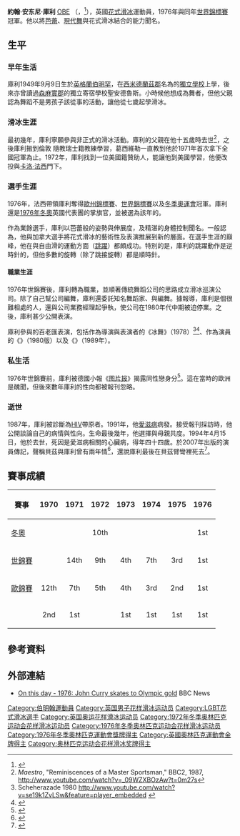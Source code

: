 {{noteTA
|1=zh-hk:花式溜冰; zh-tw:花式滑冰; zh-cn:花样滑冰; 
|2=zh-hk:溜冰; zh-hans:滑冰; zh-tw:滑冰;
|3=zh-hk:自由滑; zh-hans:自由滑; zh-tw:長曲項目;
|4=zh-hk:短節目; zh-hans:短节目; zh-tw:短曲項目;
|5=zh-hk:國際溜冰聯盟; zh-hans:国际滑冰联盟; zh-tw:國際滑冰總會;
}}
{{Infobox figure skater
|name= 約翰·庫利<br>John Curry
|image=
|caption=
|fullname = 約翰·安東尼·庫利<br>(John Anthony Curry)
|country= {{GBR}}
|birth_date= {{birth date|1949|9|9|df=y}}
|death_date= {{death date and age|1994|4|15|1949|9|9|df=y}}
|formercoach= [[卡洛·法西|卡洛·法西]]、{{tsl|en|Gustav Lussi|古斯塔夫·路西}}、<br> {{tsl|en|Arnold Gerschwiler|阿諾德·葛西維勒}}
|skating club= 
|retired= 1976
|medaltemplates= <!-- see [[Template:MedalRelatedTemplates|Template:MedalRelatedTemplates]] -->
{{MedalCountry| {{GBR}}}}
{{MedalSport | [[花式滑冰|花式滑冰]]}}
{{MedalCompetition|[[冬季奥林匹克运动会花样滑冰比赛|冬季奧運會]]}}
{{MedalGold| {{tsl|en|Figure skating at the 1976 Winter Olympics|1976因斯布魯克}} | {{tsl|en|Figure skating at the 1976 Winter Olympics#Men|男子單人滑}}}}
{{MedalCompetition|[[世界花样滑冰锦标赛|世界錦標賽]]}}
{{MedalGold|{{tsl|en|1976 World Figure Skating Championships|1976 哥特堡}}|{{tsl|en|1976 World Figure Skating Championships|男子單人滑}}}}
{{MedalBronze|{{tsl|en|1975 World Figure Skating Championships|1975 科羅拉多泉}}|{{tsl|en|1975 World Figure Skating Championships|男子單人滑}}}}
{{MedalCompetition|[[欧洲花样滑冰锦标赛|歐州錦標賽]]}}
{{MedalGold|{{tsl|en|1976 European Figure Skating Championships|1976 日內瓦}}|{{tsl|en|1976 European Figure Skating Championships|男子單人滑}}}}
{{MedalSilver|{{tsl|en|1975 European Figure Skating Championships|1975 哥本哈根}}|{{tsl|en|1975 European Figure Skating Championships|男子單人滑}}}}
{{MedalBronze|{{tsl|en|1974 European Figure Skating Championships|1974 札格雷布}}|{{tsl|en|1974 European Figure Skating Championships|男子單人滑}}}}
}}
{{MedalTop}}
{{MedalSport | [[冬季奥林匹克运动会花样滑冰比赛|花式滑冰]]}}
{{MedalCountry |  {{GBR}} }}
{{MedalGold|{{tsl|en|Figure skating at the 1976 Winter Olympics|1976因斯布魯克}}|{{tsl|en|Figure skating at the 1976 Winter Olympics|男子單人滑}}}}
{{MedalBottom}}

'''約翰·安东尼·庫利''' [[大英帝國勳章|OBE]] （{{lang-en|'''John Anthony Curry'''}}，{{bd|1949年|9月9日|1994年|4月15日|catIdx=C}}<ref>{{cite news|author=Bird, Dennis L.|title=Obituary: John Curry|url=http://www.independent.co.uk/news/people/obituary-john-curry-1370333.html|work=[[The_Independent|The Independent]]|date=16 April 1994|accessdate=22 August 2011|location=London|archive-date=2014-03-04|archive-url=https://web.archive.org/web/20140304071314/http://www.independent.co.uk/news/people/obituary-john-curry-1370333.html|dead-url=no}}</ref>），英國[[花式滑冰|花式滑冰]]運動員，1976年{{tsl|en|Figure skating at the 1976 Winter Olympics|奧運}}與同年[[世界花样滑冰锦标赛|世界錦標賽]]冠軍。他以將[[芭蕾|芭蕾]]、[[現代舞|現代舞]]與花式滑冰結合的能力聞名。

== 生平 ==
=== 早年生活 ===
庫利1949年9月9日生於[[英格蘭|英格蘭]][[伯明罕|伯明罕]]，在[[西米德蘭茲郡|西米德蘭茲郡]]名為{{tsl|en|Solihull School|索利哈爾}}的[[獨立學校_(英國)|獨立學校]]上學，後來亦曾讀過[[森麻實郡|森麻實郡]]的獨立寄宿學校聖安德魯斯。小時候他想成為舞者，但他父親認為舞蹈不是男孩子該從事的活動，讓他從七歲起學滑冰。

=== 滑冰生涯 ===
最初幾年，庫利寧願參與非正式的滑冰活動。庫利的父親在他十五歲時去世<ref>''Maestro'', "Reminiscences of a Master Sportsman," BBC2, 1987, http://www.youtube.com/watch?v=_09WZXBOzAw?t=0m27s</ref>，之後庫利搬到倫敦 隨教瑞士籍教練{{tsl|en|Arnold Gerschwiler|阿諾德·葛西維勒}}學習，葛西維勒一直教到他於1971年首次拿下全國冠軍為止。1972年，庫利找到一位美國籍贊助人，能讓他到美國學習，他便改投{{tsl|en|Gus Lussi|古斯塔夫·路西}}與[[卡洛·法西|卡洛·法西]]門下。

=== 選手生涯 ===
1976年，法西帶領庫利奪得[[欧洲花样滑冰锦标赛|歐州錦標賽]]、[[世界花样滑冰锦标赛|世界錦標賽]]以及[[冬季奥林匹克运动会花样滑冰比赛|冬季奧運會]]冠軍。庫利還是[[1976年冬季奧林匹克運動會|1976年冬奧]]英國代表團的掌旗官，並被選為該年的{{tsl|en|BBC Sports Personality of the Year|BBC年度體育名人}}。

作為業餘選手，庫利以芭蕾般的姿勢與伸展度，及精湛的身體控制聞名。一般認為，他與加拿大選手{{tsl|en|Toller Cranston|托勒·克蘭斯頓}}將花式滑冰的藝術性及表演推展到新的層面。在選手生涯的巔峰，他在{{tsl|en|compulsory figures|規定圖形}}與自由滑的運動方面（[[花样滑冰的跳跃动作|跳躍]]）都頗成功。特別的是，庫利的跳躍動作是逆時針的，但他多數的旋轉（除了跳接旋轉）都是順時針。

==== 職業生涯 ====
1976年世錦賽後，庫利轉為職業，並順著傳統舞蹈公司的思路成立滑冰巡演公司。除了自己幫公司編舞，庫利還委託知名舞蹈家{{tsl|en|Sir Kenneth MacMillan|肯尼斯肯尼斯．麥克米蘭}}、{{tsl|en|Peter Martins|彼得·馬汀斯}}與{{tsl|en|Twyla Tharp|崔拉·夏普}}編舞。據報導，庫利是個很難相處的人，還與公司業務經理起爭執，使公司在1980年代中期被迫停業。之後，庫利甚少公開表演。

庫利參與的百老匯表演，包括作為導演與表演者的《冰舞》（1978）<ref>Scheherazade 1980 http://www.youtube.com/watch?v=se19k1ZvLSw&feature=player_embedded {{Wayback|url=http://www.youtube.com/watch?v=se19k1ZvLSw&feature=player_embedded |date=20140630070036 }}</ref><ref name=Channel4>{{cite web|author=Edwards, Phil|title=The Real John Curry|url=http://www.channel4.com/history/microsites/R/real_lives/curry.html|publisher=[[Channel_4|Channel 4]]|year=2003|archiveurl=https://web.archive.org/web/20030404153717/http://www.channel4.com/history/microsites/R/real_lives/curry.html|archivedate=2003年4月4日|deadurl=yes}}</ref>、作為演員的《{{tsl|en|Brigadoon|布里加東}}》（1980版）以及《{{tsl|en|Privates on Parade|列兵學員結業}}》（1989年{{tsl|en|Roundabout Theatre|圓環劇院}}）。

=== 私生活 ===
1976年世錦賽前，庫利被德國小報《[[图片报|图片报]]》揭露同性戀身分<ref name=BBC>{{cite news|title=On this day 1976: John Curry skates to Olympic gold|url=http://news.bbc.co.uk/onthisday/hi/dates/stories/february/11/newsid_4504000/4504532.stm|work=[[BBC_Online|BBC Online]]|accessdate=22 August 2011|date=11 February 1976|archive-date=2012-11-06|archive-url=https://web.archive.org/web/20121106211246/http://news.bbc.co.uk/onthisday/hi/dates/stories/february/11/newsid_4504000/4504532.stm|dead-url=no}}</ref>。這在當時的歐洲是醜聞，但後來數年庫利的性向都被報刊忽略。

=== 逝世 ===
1987年，庫利被診斷為[[HIV|HIV]]帶原者。1991年，他[[愛滋病|愛滋病]]病發。接受報刊採訪時，他公開談論自己的病情與性向。生命最後幾年，他選擇與母親共度。1994年4月15日，他於{{tsl|en|Binton|賓頓}}去世，死因是愛滋病相關的心臟病，得年四十四歲。於2007年出版的演員{{tsl|en|Alan Bates|亞倫·貝茲}}傳記，聲稱貝茲與庫利曾有兩年情<ref>{{cite news |url=http://www.dailymail.co.uk/news/article-456500/The-dangerous-gay-double-life-actor-Alan-Bates.html |title=The dangerous gay double life of actor Alan Bates |last=Spoto |first=Donald |date=21 May 2007 |work=Daily Mail |location=UK |accessdate=8 November 2007 |archive-date=2014-02-28 |archive-url=https://web.archive.org/web/20140228123625/http://www.dailymail.co.uk/news/article-456500/The-dangerous-gay-double-life-actor-Alan-Bates.html |dead-url=no }}</ref>，還說庫利最後在貝茲臂彎裡死去<ref>{{cite news |url=http://www.dailymail.co.uk/femail/article-455884/Alan-Batess-secret-gay-affair-ice-skater-John-Curry.html |title=Alan Bates's secret gay affair with ice skater John Curry |last=Spoto |first=Donald |date=19 May 2007 |work=Daily Mail |location=UK |accessdate=8 November 2007 |archive-date=2014-02-28 |archive-url=https://web.archive.org/web/20140228053242/http://www.dailymail.co.uk/femail/article-455884/Alan-Batess-secret-gay-affair-ice-skater-John-Curry.html |dead-url=no }}</ref>。

==賽事成績==
{| class="wikitable"
|-
! 賽事
! 1970
! 1971
! 1972
! 1973
! 1974
! 1975
! 1976
|-
| [[冬季奥林匹克运动会花样滑冰比赛|冬奧]] || || || align="center" | 10th || || || || align="center" bgcolor="gold" | 1st
|-
| [[世界花样滑冰锦标赛|世錦賽]] || || align="center" | 14th || align="center" | 9th || align="center" | 4th || align="center" | 7th || align="center" bgcolor="cc9966" | 3rd || align="center" bgcolor="gold" | 1st
|-
| [[欧洲花样滑冰锦标赛|歐錦賽]] || align="center" | 12th || align="center" | 7th || align="center" | 5th || align="center" | 4th || align="center" bgcolor="cc9966" | 3rd || align="center" bgcolor="silver" | 2nd || align="center" bgcolor="gold" | 1st
|-
| {{tsl|en|British Figure Skating Championships|英錦賽}} || align="center" bgcolor="silver" | 2nd || align="center" bgcolor="gold" | 1st || || align="center" bgcolor="gold" | 1st || align="center" bgcolor="gold" | 1st || align="center" bgcolor="gold" | 1st || align="center" bgcolor="gold" | 1st 
|}

== 參考資料 ==
{{reflist}}

== 外部連結 ==
* [http://news.bbc.co.uk/onthisday/hi/dates/stories/february/11/newsid_4504000/4504532.stm On this day - 1976: John Curry skates to Olympic gold] {{Wayback|url=http://news.bbc.co.uk/onthisday/hi/dates/stories/february/11/newsid_4504000/4504532.stm |date=20121106211246 }} BBC News

{{冬季奥林匹克运动会花样滑冰比赛男子单人滑冠军}}
{{NavigationWorldChampionsFigureSkatingMen}}
{{BBC年度体坛风云人物}}

{{Authority control}}
{{DEFAULTSORT:Curry, John}}
[[Category:伯明翰運動員|Category:伯明翰運動員]]
[[Category:英国男子花样滑冰运动员|Category:英国男子花样滑冰运动员]]
[[Category:LGBT花式滑冰選手|Category:LGBT花式滑冰選手]]
[[Category:英国奥运花样滑冰运动员|Category:英国奥运花样滑冰运动员]]
[[Category:1972年冬季奥林匹克运动会花样滑冰运动员|Category:1972年冬季奥林匹克运动会花样滑冰运动员]]
[[Category:1976年冬季奥林匹克运动会花样滑冰运动员|Category:1976年冬季奥林匹克运动会花样滑冰运动员]]
[[Category:1976年冬季奧林匹克運動會獎牌得主|Category:1976年冬季奧林匹克運動會獎牌得主]]
[[Category:英國奧林匹克運動會金牌得主|Category:英國奧林匹克運動會金牌得主]]
[[Category:奥林匹克运动会花样滑冰奖牌得主|Category:奥林匹克运动会花样滑冰奖牌得主]]